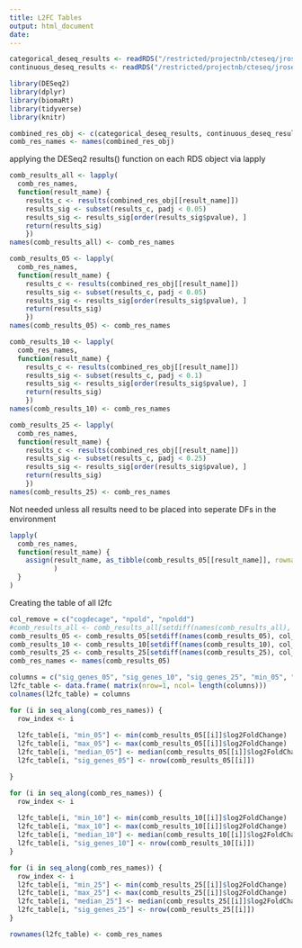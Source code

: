 ```yaml
---
title: L2FC Tables
output: html_document
date: 
---
```


```r
categorical_deseq_results <- readRDS("/restricted/projectnb/cteseq/jrose/cte_deseq_output_cat_binary.rds")
continuous_deseq_results <- readRDS("/restricted/projectnb/cteseq/jrose/cte_deseq_output_cont.rds")

```

```r
library(DESeq2)
library(dplyr)
library(biomaRt)
library(tidyverse)
library(knitr)

combined_res_obj <- c(categorical_deseq_results, continuous_deseq_results)
comb_res_names <- names(combined_res_obj)
```
applying the DESeq2 results() function on each RDS object via lapply
```r
comb_results_all <- lapply(
  comb_res_names,
  function(result_name) {
    results_c <- results(combined_res_obj[[result_name]])
    results_sig <- subset(results_c, padj < 0.05)
    results_sig <- results_sig[order(results_sig$pvalue), ]
    return(results_sig)
    })
names(comb_results_all) <- comb_res_names

comb_results_05 <- lapply(
  comb_res_names,
  function(result_name) {
    results_c <- results(combined_res_obj[[result_name]])
    results_sig <- subset(results_c, padj < 0.05)
    results_sig <- results_sig[order(results_sig$pvalue), ]
    return(results_sig)
    })
names(comb_results_05) <- comb_res_names

comb_results_10 <- lapply(
  comb_res_names,
  function(result_name) {
    results_c <- results(combined_res_obj[[result_name]])
    results_sig <- subset(results_c, padj < 0.1)
    results_sig <- results_sig[order(results_sig$pvalue), ]
    return(results_sig)
    })
names(comb_results_10) <- comb_res_names

comb_results_25 <- lapply(
  comb_res_names,
  function(result_name) {
    results_c <- results(combined_res_obj[[result_name]])
    results_sig <- subset(results_c, padj < 0.25)
    results_sig <- results_sig[order(results_sig$pvalue), ]
    return(results_sig)
    })
names(comb_results_25) <- comb_res_names
```
Not needed unless all results need to be placed into seperate DFs in the environment
```r
lapply(
  comb_res_names,
  function(result_name) {
    assign(result_name, as_tibble(comb_results_05[[result_name]], rownames = "ENSGID"), envir = .GlobalEnv
           )
  }
)
```
Creating the table of all l2fc
```r
col_remove = c("cogdecage", "npold", "npoldd")
#comb_results_all <- comb_results_all[setdiff(names(comb_results_all), col_remove)]
comb_results_05 <- comb_results_05[setdiff(names(comb_results_05), col_remove)]
comb_results_10 <- comb_results_10[setdiff(names(comb_results_10), col_remove)]
comb_results_25 <- comb_results_25[setdiff(names(comb_results_25), col_remove)]
comb_res_names <- names(comb_results_05)

columns = c("sig_genes_05", "sig_genes_10", "sig_genes_25", "min_05", "min_10", "min_25", "max_05", "max_10", "max_25", "median_05", "median_10", "median_25")
l2fc_table <- data.frame( matrix(nrow=1, ncol= length(columns)))
colnames(l2fc_table) = columns

for (i in seq_along(comb_res_names)) {
  row_index <- i
  
  l2fc_table[i, "min_05"] <- min(comb_results_05[[i]]$log2FoldChange)
  l2fc_table[i, "max_05"] <- max(comb_results_05[[i]]$log2FoldChange)
  l2fc_table[i, "median_05"] <- median(comb_results_05[[i]]$log2FoldChange)
  l2fc_table[i, "sig_genes_05"] <- nrow(comb_results_05[[i]])

}

for (i in seq_along(comb_res_names)) {
  row_index <- i
  
  l2fc_table[i, "min_10"] <- min(comb_results_10[[i]]$log2FoldChange)
  l2fc_table[i, "max_10"] <- max(comb_results_10[[i]]$log2FoldChange)
  l2fc_table[i, "median_10"] <- median(comb_results_10[[i]]$log2FoldChange)
  l2fc_table[i, "sig_genes_10"] <- nrow(comb_results_10[[i]])
}

for (i in seq_along(comb_res_names)) {
  row_index <- i
  l2fc_table[i, "min_25"] <- min(comb_results_25[[i]]$log2FoldChange)
  l2fc_table[i, "max_25"] <- max(comb_results_25[[i]]$log2FoldChange)
  l2fc_table[i, "median_25"] <- median(comb_results_25[[i]]$log2FoldChange)
  l2fc_table[i, "sig_genes_25"] <- nrow(comb_results_25[[i]])
}

rownames(l2fc_table) <- comb_res_names
```